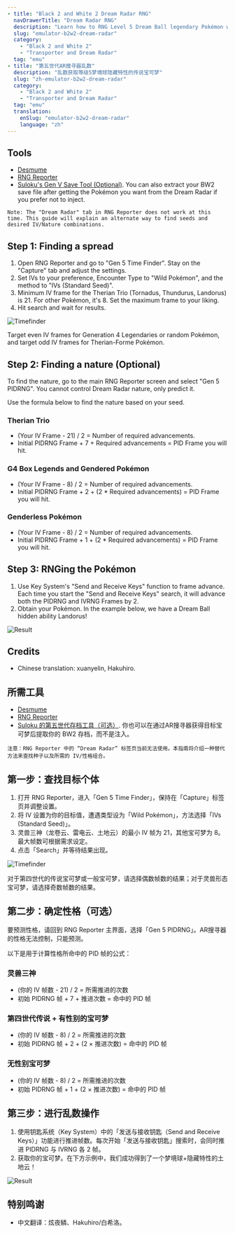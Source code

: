 ```yaml
---
- title: "Black 2 and White 2 Dream Radar RNG"
  navDrawerTitle: "Dream Radar RNG"
  description: "Learn how to RNG Level 5 Dream Ball legendary Pokémon with Hidden Abilities in Black 2 and White 2."
  slug: "emulator-b2w2-dream-radar"
  category:
    - "Black 2 and White 2"
    - "Transporter and Dream Radar"
  tag: "emu"
- title: "第五世代AR搜寻器乱数"
  description: "乱数获取等级5梦境球隐藏特性的传说宝可梦"
  slug: "zh-emulator-b2w2-dream-radar"
  category:
    - "Black 2 and White 2"
    - "Transporter and Dream Radar"
  tag: "emu"
  translation:
    enSlug: "emulator-b2w2-dream-radar"
    language: "zh"
---
```


<ShowIf slug="/emulator-b2w2-dream-radar">

## Tools

- [Desmume](/desmume-setup)
- [RNG Reporter](https://github.com/Admiral-Fish/RNGReporter/releases)
- [Suloku's Gen V Save Tool (Optional)](https://github.com/suloku/BW_tool/releases). You can also extract your BW2 save file after getting the Pokémon you want from the Dream Radar if you prefer not to inject.

```
Note: The "Dream Radar" tab in RNG Reporter does not work at this time. This guide will explain an alternate way to find seeds and desired IV/Nature combinations.
```

## Step 1: Finding a spread

1. Open RNG Reporter and go to "Gen 5 Time Finder". Stay on the "Capture" tab and adjust the settings.
2. Set IVs to your preference, Encounter Type to "Wild Pokémon", and the method to "IVs (Standard Seed)".
3. Minimum IV frame for the Therian Trio (Tornadus, Thundurus, Landorus) is 21. For other Pokémon, it's 8. Set the maximum frame to your liking.
4. Hit search and wait for results.

![Timefinder](/images/Black2-and-White2/Dream-Radar/Timefinder.png)

Target even IV frames for Generation 4 Legendaries or random Pokémon, and target odd IV frames for Therian-Forme Pokémon.

## Step 2: Finding a nature (Optional)

To find the nature, go to the main RNG Reporter screen and select "Gen 5 PIDRNG". You cannot control Dream Radar nature, only predict it.

Use the formula below to find the nature based on your seed.

### Therian Trio

- (Your IV Frame - 21) / 2 = Number of required advancements.
- Initial PIDRNG Frame + 7 + Required advancements = PID Frame you will hit.

### G4 Box Legends and Gendered Pokémon

- (Your IV Frame - 8) / 2 = Number of required advancements.
- Initial PIDRNG Frame + 2 + (2 \* Required advancements) = PID Frame you will hit.

### Genderless Pokémon

- (Your IV Frame - 8) / 2 = Number of required advancements.
- Initial PIDRNG Frame + 1 + (2 \* Required advancements) = PID Frame you will hit.

## Step 3: RNGing the Pokémon

1. Use Key System's "Send and Receive Keys" function to frame advance. Each time you start the "Send and Receive Keys" search, it will advance both the PIDRNG and IVRNG Frames by 2.
2. Obtain your Pokémon. In the example below, we have a Dream Ball hidden ability Landorus!

![Result](/images/Black2-and-White2/Dream-Radar/Result.png)

## Credits

- Chinese translation: xuanyelin, Hakuhiro.

</ShowIf>

<ShowIf slug="/zh-emulator-b2w2-dream-radar">

## 所需工具

- [Desmume](/desmume-setup)
- [RNG Reporter](https://github.com/Admiral-Fish/RNGReporter/releases)
- [Suloku 的第五世代存档工具（可选）](https://github.com/suloku/BW_tool/releases). 你也可以在通过AR搜寻器获得目标宝可梦后提取你的 BW2 存档，而不是注入。

```
注意：RNG Reporter 中的 “Dream Radar” 标签页当前无法使用。本指南将介绍一种替代方法来查找种子以及所需的 IV/性格组合。
```

## 第一步：查找目标个体

1. 打开 RNG Reporter，进入「Gen 5 Time Finder」，保持在「Capture」标签页并调整设置。
2. 将 IV 设置为你的目标值，遭遇类型设为「Wild Pokémon」，方法选择「IVs (Standard Seed)」。
3. 灵兽三神（龙卷云、雷电云、土地云）的最小 IV 帧为 21，其他宝可梦为 8。最大帧数可根据需求设定。
4. 点击「Search」并等待结果出现。

![Timefinder](/images/Black2-and-White2/Dream-Radar/Timefinder.png)

对于第四世代的传说宝可梦或一般宝可梦，请选择偶数帧数的结果；对于灵兽形态宝可梦，请选择奇数帧数的结果。

## 第二步：确定性格（可选）

要预测性格，请回到 RNG Reporter 主界面，选择「Gen 5 PIDRNG」。AR搜寻器的性格无法控制，只能预测。

以下是用于计算性格所命中的 PID 帧的公式：

### 灵兽三神

- (你的 IV 帧数 - 21) / 2 = 所需推进的次数
- 初始 PIDRNG 帧 + 7 + 推进次数 = 命中的 PID 帧

### 第四世代传说 + 有性别的宝可梦

- (你的 IV 帧数 - 8) / 2 = 所需推进的次数
- 初始 PIDRNG 帧 + 2 + (2 × 推进次数) = 命中的 PID 帧

### 无性别宝可梦

- (你的 IV 帧数 - 8) / 2 = 所需推进的次数
- 初始 PIDRNG 帧 + 1 + (2 × 推进次数) = 命中的 PID 帧

## 第三步：进行乱数操作

1. 使用钥匙系统（Key System）中的「发送与接收钥匙（Send and Receive Keys）」功能进行推进帧数。每次开始「发送与接收钥匙」搜索时，会同时推进 PIDRNG 与 IVRNG 各 2 帧。
2. 获取你的宝可梦。在下方示例中，我们成功得到了一个梦境球+隐藏特性的土地云！

![Result](/images/Black2-and-White2/Dream-Radar/Result.png)

## 特别鸣谢

- 中文翻译：炫夜鳞、Hakuhiro/白希洛。

</ShowIf>
